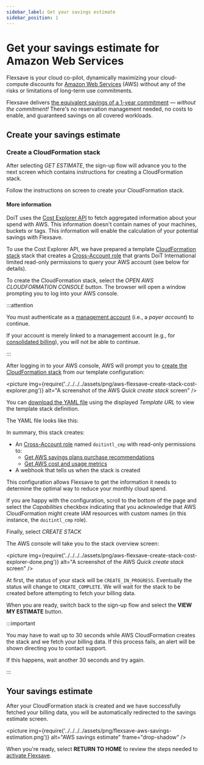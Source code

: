 ```yaml
---
sidebar_label: Get your savings estimate
sidebar_position: 1
---
```




# Get your savings estimate for Amazon Web Services

<CommonHook name="Amazon Web Services" abbr="AWS" />

Flexsave is your cloud co-pilot, dynamically maximizing your cloud-compute discounts for [Amazon Web Services](https://aws.amazon.com) (AWS) without any of the risks or limitations of long-term use commitments.

Flexsave delivers [the equivalent savings of a 1-year commitment](../../index.mdx#how-much-can-i-save) &mdash; _without the commitment!_ There's no reservation management needed, no costs to enable, and guaranteed savings on all covered workloads.

<CommonCreateAccount />

## Create your savings estimate

<CommonEstimatePreamble csp="Amazon Web Services" />

### Create a CloudFormation stack

After selecting _GET ESTIMATE_, the sign-up flow will advance you to the next screen which contains instructions for creating a CloudFormation stack.

Follow the instructions on screen to create your CloudFormation stack.

#### More information

DoiT uses the [Cost Explorer API][cost-explorer-api] to fetch aggregated information about your spend with AWS. This information doesn't contain names of your machines, buckets or tags. This information will enable the calculation of your potential savings with Flexsave.

To use the Cost Explorer API, we have prepared a template [CloudFormation stack][cloudformation-stack] stack that creates a [Cross-Account role][cross-account-role] that grants DoiT International limited read-only permissions to query your AWS account (see below for details).

To create the CloudFormation stack, select the <!-- textlint-disable terminology -->_OPEN AWS CLOUDFORMATION CONSOLE_<!-- textlint-enable --> button. The browser will open a window prompting you to log into your AWS console.

:::attention

You must authenticate as a [management account][management-account] (i.e., a _payer account_) to continue.

If your account is merely linked to a management account (e.g., for [consolidated billing][consolidated-billing]), you will not be able to continue.

:::

After logging in to your AWS console, AWS will prompt you to [create the CloudFormation stack][create-stack] from our template configuration:

<picture
  img={require('../../../../assets/png/aws-flexsave-create-stack-cost-explorer.png')}
  alt="A screenshot of the AWS _Quick create stack_ screen"
/>

You can [download the YAML file][cost-explorer-yaml] using the displayed _Template URL_ to view the template stack definition.

The YAML file looks like this:

<FlexsaveEstimateYAML />

In summary, this stack creates:

- An [Cross-Account role][cross-account-role] named `doitintl_cmp` with read-only permissions to:
  - [Get AWS savings plans purchase recommendations][get-savings-plans-rec]
  - [Get AWS cost and usage metrics][get-cost-usage]
- A webhook that tells us when the stack is created

This configuration allows Flexsave to get the information it needs to determine the optimal way to reduce your monthly cloud spend.

If you are happy with the configuration, scroll to the bottom of the page and
select the _Capabilities_ checkbox indicating that you acknowledge that AWS CloudFormation might create IAM resources with custom names (in this instance, the `doitintl_cmp` role).

Finally, select _CREATE STACK_

The AWS console will take you to the stack overview screen:

<picture
  img={require('../../../../assets/png/aws-flexsave-create-stack-cost-explorer-done.png')}
  alt="A screenshot of the AWS _Quick create stack_ screen"
/>

At first, the status of your stack will be `CREATE_IN_PROGRESS`. Eventually the status will change to `CREATE_COMPLETE`. We will wait for the stack to be created before attempting to fetch your billing data.

When you are ready, switch back to the sign-up flow and select the **VIEW MY ESTIMATE** button.

:::important

You may have to wait up to 30 seconds while AWS CloudFormation creates the stack and we fetch your billing data. If this process fails, an alert will be shown directing you to contact support.

If this happens, wait another 30 seconds and try again.

:::

## Your savings estimate

After your CloudFormation stack is created and we have successfully fetched your billing data, you will be automatically redirected to the savings estimate screen.

<picture
  img={require('../../../../assets/png/flexsave-aws-savings-estimation.png')}
  alt="AWS savings estimate"
  frame="drop-shadow"
/>

<CommonEstimateDesc />

When you're ready, select **RETURN TO HOME** to review the steps needed to [activate
Flexsave](activate.mdx).

<!--
This screen displays your personalized savings estimation, which is, in part, calculated using the data fetched from your AWS account in the previous step.

In the example above, you can see:

- Last month, the customer's cloud compute costs totaled $48,765.01
- Flexsave could have reduced those costs to $32,671.63, lowering their monthly spend by $16,093.38
- If the customer enables Flexsave, they could save an estimated $175k&ndash;$232k over the next 12 months (based on 0&ndash;5% annual growth)

_The actual figures shown may differ from the example shown above._
-->

<!--

## Next steps

After reviewing your personalized savings estimation, you can [activate Flexsave](activate.mdx).

--->

[cost-explorer-api]: https://docs.aws.amazon.com/cost-management/latest/userguide/ce-api.html
[cloudformation-stack]: https://docs.aws.amazon.com/AWSCloudFormation/latest/UserGuide/stacks.html
[cost-explorer-yaml]: https://doit-cmp-ops-pub.s3.amazonaws.com/prod/flexsave_create_role_N_policies.yml
[management-account]: https://docs.aws.amazon.com/organizations/latest/userguide/orgs_getting-started_concepts.html#account
[consolidated-billing]: https://docs.aws.amazon.com/awsaccountbilling/latest/aboutv2/consolidated-billing.html
[get-savings-plans-rec]: https://docs.aws.amazon.com/aws-cost-management/latest/APIReference/API_get-savings-plans-rec.html
[get-cost-usage]: https://docs.aws.amazon.com/aws-cost-management/latest/APIReference/API_get-cost-usage.html
[create-stack]: https://docs.aws.amazon.com/AWSCloudFormation/latest/UserGuide/cfn-console-create-stack.html
[cross-account-role]: https://docs.aws.amazon.com/IAM/latest/UserGuide/tutorial_cross-account-with-roles.html
